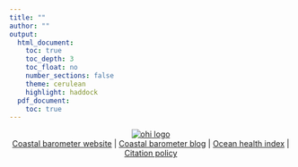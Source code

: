 ```yaml
---
title: ""
author: ""
output: 
  html_document:
    toc: true
    toc_depth: 3
    toc_float: no
    number_sections: false
    theme: cerulean
    highlight: haddock
  pdf_document:
    toc: true
---
```

<center>
[![ohi logo](ohi_norway_banner.png)](http://ohi-science.org)
<br>
[Coastal barometer website](http://folk.ntnu.no/erlenfau/KystBaro/) |
[Coastal barometer blog](https://kystbarometeret.com) |
[Ocean health index](http://www.oceanhealthindex.org) |
[Citation policy](http://ohi-science.org/citation-policy/)
</p>




